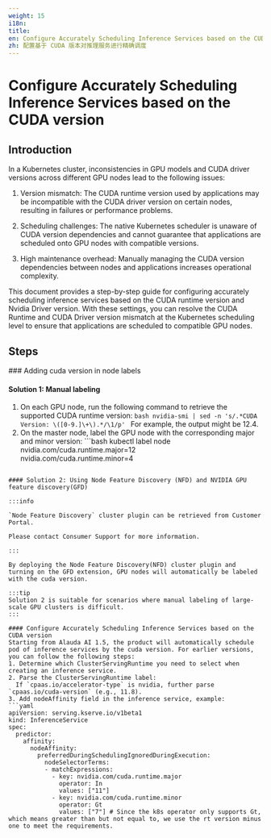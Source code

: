 ```yaml
---
weight: 15
i18n:
title:
en: Configure Accurately Scheduling Inference Services based on the CUDA version
zh: 配置基于 CUDA 版本对推理服务进行精确调度
---
```


# Configure Accurately Scheduling Inference Services based on the CUDA version

## Introduction

In a Kubernetes cluster, inconsistencies in GPU models and CUDA driver versions across different GPU nodes lead to the following issues:

1. Version mismatch: The CUDA runtime version used by applications may be incompatible with the CUDA driver version on certain nodes, resulting in failures or performance problems.

2. Scheduling challenges: The native Kubernetes scheduler is unaware of CUDA version dependencies and cannot guarantee that applications are scheduled onto GPU nodes with compatible versions.

3. High maintenance overhead: Manually managing the CUDA version dependencies between nodes and applications increases operational complexity.

This document provides a step-by-step guide for configuring accurately scheduling inference services based on the CUDA runtime version and Nvidia Driver version.
With these settings, you can resolve the CUDA Runtime and CUDA Driver version mismatch at the Kubernetes scheduling level to ensure that applications are scheduled to compatible GPU nodes.


## Steps
<Steps>
### Adding cuda version in node labels

#### Solution 1: Manual labeling
  1. On each GPU node, run the following command to retrieve the supported CUDA runtime version:
    ```bash
    nvidia-smi | sed -n 's/.*CUDA Version: \([0-9.]\+\).*/\1/p'
    ```
    For example, the output might be 12.4.
  2. On the master node, label the GPU node with the corresponding major and minor version:
    ```bash
    kubectl label node <node-name> \
    nvidia.com/cuda.runtime.major=12 \
    nvidia.com/cuda.runtime.minor=4
  ```

#### Solution 2: Using Node Feature Discovery (NFD) and NVIDIA GPU feature discovery(GFD)

  :::info

  `Node Feature Discovery` cluster plugin can be retrieved from Customer Portal.

  Please contact Consumer Support for more information.

  :::

  By deploying the Node Feature Discovery(NFD) cluster plugin and turning on the GFD extension, GPU nodes will automatically be labeled with the cuda version.

  :::tip
  Solution 2 is suitable for scenarios where manual labeling of large-scale GPU clusters is difficult.
  :::

#### Configure Accurately Scheduling Inference Services based on the CUDA version
  Starting from Alauda AI 1.5, the product will automatically schedule pod of inference services by the cuda version. For earlier versions, you can follow the following steps:
  1. Determine which ClusterServingRuntime you need to select when creating an inference service.
  2. Parse the ClusterServingRuntime label:
    If `cpaas.io/accelerator-type` is nvidia, further parse `cpaas.io/cuda-version` (e.g., 11.8).
  3. Add nodeAffinity field in the inference service, example:
  ```yaml
  apiVersion: serving.kserve.io/v1beta1
  kind: InferenceService
  spec:
    predictor:
      affinity:
        nodeAffinity:
          preferredDuringSchedulingIgnoredDuringExecution:
            nodeSelectorTerms:
            - matchExpressions:
              - key: nvidia.com/cuda.runtime.major
                operator: In
                values: ["11"]
              - key: nvidia.com/cuda.runtime.minor
                operator: Gt
                values: ["7"] # Since the k8s operator only supports Gt, which means greater than but not equal to, we use the rt version minus one to meet the requirements.
  ```

</Steps>
